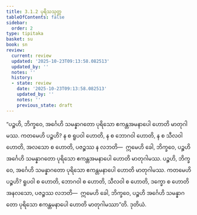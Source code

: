 ```yaml
---
title: 3.1.2 ပုရိသသုတ္တ
tableOfContents: false
sidebar:
  order: 2
type: tipitaka
basket: su
book: sn
review:
  current: review
  updated: '2025-10-23T09:13:58.082513'
  updated_by: ''
  notes: ''
  history:
  - state: review
    date: '2025-10-23T09:13:58.082513'
    updated_by: ''
    notes: ''
    previous_state: draft
---
```



<ReviewStatus review={frontmatter.review} showDetails={true} />

<HypothesisAnnotation frontmatter={frontmatter} />

<DynamicBreadcrumb />

<Division number="281" book="sn" e="ch" v="18" p="321">

<Paragraph number="1241" book="sn">
“ပဉ္စဟိ, ဘိက္ခဝေ, အင်္ဂေဟိ သမန္နာဂတော ပုရိသော ဧကန္တအမနာပေါ ဟောတိ မာတုဂါမဿ. ကတမေဟိ ပဉ္စဟိ? န စ ရူပဝါ ဟောတိ, န စ ဘောဂဝါ ဟောတိ, န စ သီလဝါ ဟောတိ, အလသော စ ဟောတိ, ပဇဉ္စဿ န လဘတိ—  ဣမေဟိ ခေါ, ဘိက္ခဝေ, ပဉ္စဟိ အင်္ဂေဟိ သမန္နာဂတော ပုရိသော ဧကန္တအမနာပေါ ဟောတိ မာတုဂါမဿ. ပဉ္စဟိ, ဘိက္ခဝေ, အင်္ဂေဟိ သမန္နာဂတော ပုရိသော ဧကန္တမနာပေါ ဟောတိ မာတုဂါမဿ. ကတမေဟိ ပဉ္စဟိ? ရူပဝါ စ ဟောတိ, ဘောဂဝါ စ ဟောတိ, သီလဝါ စ ဟောတိ, ဒက္ခော စ ဟောတိ အနလသော, ပဇဉ္စဿ လဘတိ—  ဣမေဟိ ခေါ, ဘိက္ခဝေ, ပဉ္စဟိ အင်္ဂေဟိ သမန္နာဂတော ပုရိသော ဧကန္တမနာပေါ ဟောတိ မာတုဂါမဿာ”တိ.

</Paragraph>
</Division>

<Paragraph number="1242" type="center" book="sn">
ဒုတိယံ.
</Paragraph>